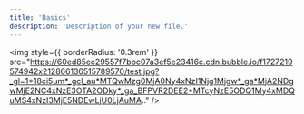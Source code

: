 ```yaml
---
title: 'Basics'
description: 'Description of your new file.'
---
```


<img
  style={{ borderRadius: '0.3rem' }}
  src="https://60ed85ec29557f7bbc07a3ef5e23416c.cdn.bubble.io/f1727219574942x212866136515789570/test.jpg?_gl=1*18ci5um*_gcl_au*MTQwMzg0MjA0Ny4xNzI1Njg1Mjgw*_ga*MjA2NDgwMjE2NC4xNzE3OTA2ODky*_ga_BFPVR2DEE2*MTcyNzE5ODQ1My4xMDQuMS4xNzI3MjE5NDEwLjU0LjAuMA.."
/>